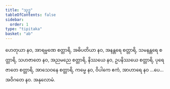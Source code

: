 ```yaml
---
title: "သုဒ္ဓ"
tableOfContents: false
sidebar:
  order: 1
type: "tipitaka"
basket: "ab"
---
```



<DynamicBreadcrumb />

<Division number="56">

<Paragraph number="2235">
ဟေတုယာ နဝ, အာရမ္မဏေ စတ္တာရိ, အဓိပတိယာ နဝ, အနန္တရေ စတ္တာရိ, သမနန္တရေ စတ္တာရိ, သဟဇာတေ နဝ, အညမညေ စတ္တာရိ, နိဿယေ နဝ, ဥပနိဿယေ စတ္တာရိ, ပုရေဇာတေ စတ္တာရိ, အာသေဝနေ စတ္တာရိ, ကမ္မေ နဝ, ဝိပါကေ ဧကံ, အာဟာရေ နဝ …ပေ…  အဝိဂတေ နဝ.

</Paragraph>
</Division>

<Paragraph number="2236" type="center">
အနုလောမံ.
</Paragraph>